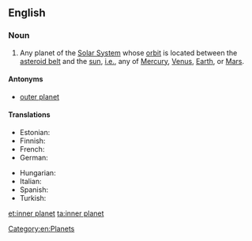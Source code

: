==English==

===Noun===
{{en-noun|head=[[inner]] [[planet]]}}

# {{astronomy|planets}} Any planet of the [[Solar System]] whose [[orbit]] is located between the [[asteroid belt]] and the [[sun]], [[i.e.]], any of [[Mercury]], [[Venus]], [[Earth]], or [[Mars]].

====Antonyms====
* [[outer planet]]

====Translations====
{{trans-top|planet of the Solar System with an orbit between the asteroid belt and sun}}
* Estonian: {{t-|et|siseplaneet}}
* Finnish: {{t-|fi|sisäplaneetta}}
* French: {{t-|fr|planète interne|f}}
* German: {{t-|de|innere Planet|m}}
{{trans-mid}}
* Hungarian: {{t|hu|belső bolygó}}
* Italian: {{t-|it|pianeta interno|m}}
* Spanish: {{t-|es|planeta interno|m}}
* Turkish: {{t-|tr|iç gezegen}}
{{trans-bottom}}

[[Category:en:Planets]]

[[et:inner planet]]
[[ta:inner planet]]